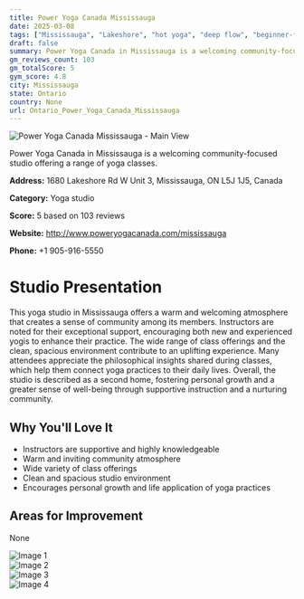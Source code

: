 ```yaml
---
title: Power Yoga Canada Mississauga
date: 2025-03-08
tags: ["Mississauga", "Lakeshore", "hot yoga", "deep flow", "beginner-friendly", "community-focused", "inclusive", "Mississauga"]  
draft: false
summary: Power Yoga Canada in Mississauga is a welcoming community-focused studio offering a range of yoga classes.
gm_reviews_count: 103
gm_totalScore: 5
gym_score: 4.8
city: Mississauga
state: Ontario
country: None
url: Ontario_Power_Yoga_Canada_Mississauga
---
```


<div className="aspect-[16/9] relative my-8">
  <img 
    src="https://lh5.googleusercontent.com/p/AF1QipOqj4aa_k7S0DInC-SdX80t9jEcVSTADJBDD7Sy=w1920-h1080-k-no"
    alt="Power Yoga Canada Mississauga - Main View"
    className="object-cover absolute inset-0 w-full h-full rounded-lg"
  />
</div>

Power Yoga Canada in Mississauga is a welcoming community-focused studio offering a range of yoga classes.

**Address:** 1680 Lakeshore Rd W Unit 3, Mississauga, ON L5J 1J5, Canada

**Category:** Yoga studio

**Score:** 5 based on 103 reviews

**Website:** http://www.poweryogacanada.com/mississauga

**Phone:** +1 905-916-5550

# Studio Presentation

This yoga studio in Mississauga offers a warm and welcoming atmosphere that creates a sense of community among its members. Instructors are noted for their exceptional support, encouraging both new and experienced yogis to enhance their practice. The wide range of class offerings and the clean, spacious environment contribute to an uplifting experience. Many attendees appreciate the philosophical insights shared during classes, which help them connect yoga practices to their daily lives. Overall, the studio is described as a second home, fostering personal growth and a greater sense of well-being through supportive instruction and a nurturing community.



## Why You'll Love It

- Instructors are supportive and highly knowledgeable
- Warm and inviting community atmosphere
- Wide variety of class offerings
- Clean and spacious studio environment
- Encourages personal growth and life application of yoga practices

## Areas for Improvement

None

<div className="grid grid-cols-1 xl:grid-cols-2 gap-4 my-8">
<div className="aspect-[4/3] relative"><img src="https://lh3.googleusercontent.com/p/AF1QipMeIKpBtHS3CD0X1GQCXJR01Mb8oGDFVfp6VaO4=w1920-h1080-k-no" alt="Image 1" className="object-cover absolute inset-0 w-full h-full rounded-lg" /></div>
<div className="aspect-[4/3] relative"><img src="https://lh5.googleusercontent.com/p/AF1QipM6jlhH1i-zyf53wB-DYUG2--le7GnaypnO_7bA=w1920-h1080-k-no" alt="Image 2" className="object-cover absolute inset-0 w-full h-full rounded-lg" /></div>
<div className="aspect-[4/3] relative"><img src="https://lh5.googleusercontent.com/p/AF1QipNS1B_Ih4dX4PITL1jzUNxVAjwTeBnJhTphft3n=w1920-h1080-k-no" alt="Image 3" className="object-cover absolute inset-0 w-full h-full rounded-lg" /></div>
<div className="aspect-[4/3] relative"><img src="https://lh5.googleusercontent.com/p/AF1QipNgKW90WyHCZNuWgO9L1syiIpTCbXy-ij7WT2t6=w1920-h1080-k-no" alt="Image 4" className="object-cover absolute inset-0 w-full h-full rounded-lg" /></div>
</div>